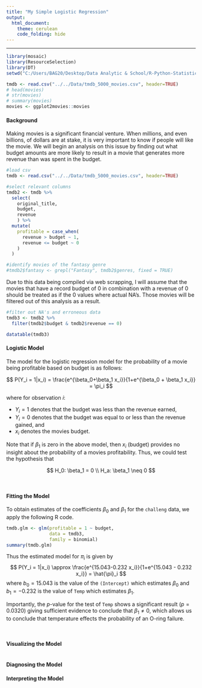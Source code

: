 ```yaml
---
title: "My Simple Logistic Regression"
output: 
  html_document:
    theme: cerulean
    code_folding: hide
---
```

<hr />

<!-- Find some data of interest to you that can be analyzed with a logistic regression. Complete your Logistic Regression Analysis using this file. 

Hint, run the command 

> data() 

in your Console to see available datasets in R that you could use for this Analysis. You are also welcome to collect data yourself, or find other available datasets online for this Analysis. Just be careful to not use anyone else's "analysis" for this Analysis. Also, no conducting surveys unless you have IRB approval to do so. -->

```r
library(mosaic)
library(ResourceSelection) 
library(DT)
setwd("C:/Users/BAG20/Desktop/Data Analytic & School/R-Python-Statistical-Analysis-Notebook/Analyses/Logistic Regression")
```

```r
tmdb <- read.csv("../../Data/tmdb_5000_movies.csv", header=TRUE)
# head(movies)
# str(movies)
# summary(movies)
movies <- ggplot2movies::movies
```

<!-- for this analysis if you follow the outline of the challenger example you'll get an automatic 100% -->

#### Background

Making movies is a significant financial venture. When millions, and even billions, of dollars are at stake, it is very important to know if people will like the movie. We will begin an analysis on this issue by finding out what budget amounts are more likely to result in a movie that generates more revenue than was spent in the budget. 



```r
#load csv
tmdb <- read.csv("../../Data/tmdb_5000_movies.csv", header=TRUE)

#select relevant columns
tmdb2 <- tmdb %>% 
  select(
    original_title,
    budget,
    revenue
    ) %>% 
  mutate(
    profitable = case_when(
      revenue > budget ~ 1,
      revenue <= budget ~ 0
    )
  )

#identify movies of the fantasy genre
#tmdb2$fantasy <- grepl("Fantasy", tmdb2$genres, fixed = TRUE)
```
Due to this data being compiled via web scrapping, I will assume that the movies that have a record budget of 0 in combination with a revenue of 0 should be treated as if the 0 values where actual NA's. Those movies will be filtered out of this analysis as a result.

```r
#filter out NA's and erroneous data
tmdb3 <- tmdb2 %>% 
  filter(tmdb2$budget & tmdb2$revenue == 0)

datatable(tmdb3)  
```

#### Logistic Model

The model for the logistic regression model for the probability of a movie being profitable based on budget is as follows:

$$
  P(Y_i = 1|x_i) = \frac{e^{\beta_0+\beta_1 x_i}}{1+e^{\beta_0 + \beta_1 x_i}} = \pi_i
$$

where for observation $i$: 

* $Y_i = 1$ denotes that the budget was less than the revenue earned, 
* $Y_i=0$ denotes that the budget was equal to or less than the revenue gained, and 
* $x_i$ denotes the movies budget. 

Note that if $\beta_1$ is zero in the above model, then $x_i$ (budget) provides no insight about the probability of a movies profitability. Thus, we could test the hypothesis that

$$
  H_0: \beta_1 = 0 \\
  H_a: \beta_1 \neq 0
$$

<br />

#### Fitting the Model

To obtain estimates of the coefficients $\beta_0$ and $\beta_1$ for the `challeng` data, we apply the following R code.

```r
tmdb.glm <- glm(profitable = 1 ~ budget, 
                data = tmdb3, 
                family = binomial)
summary(tmdb.glm)
```

Thus the estimated model for $\pi_i$ is given by
$$
  P(Y_i = 1|x_i) \approx \frac{e^{15.043-0.232 x_i}}{1+e^{15.043 - 0.232 x_i}} = \hat{\pi}_i
$$
where $b_0 = 15.043$ is the value of the `(Intercept)` which estimates $\beta_0$ and $b_1 = -0.232$ is the value of `Temp` which estimates $\beta_1$.

Importantly, the $p$-value for the test of `Temp` shows a significant result $(p = 0.0320)$ giving sufficient evidence to conclude that $\beta_1 \neq 0$, which allows us to conclude that temperature effects the probability of an O-ring failure.

<br />

#### Visualizing the Model

```r

```


#### Diagnosing the Model

#### Interpreting the Model



